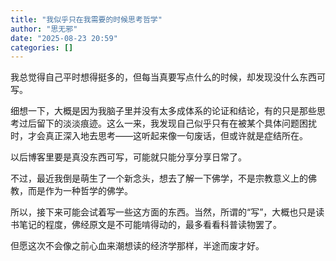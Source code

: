 ```yaml
---
title: "我似乎只在我需要的时候思考哲学"
author: "思无邪"
date: "2025-08-23 20:59"
categories: []
---
```


我总觉得自己平时想得挺多的，但每当真要写点什么的时候，却发现没什么东西可写。

细想一下，大概是因为我脑子里并没有太多成体系的论证和结论，有的只是那些思考过后留下的淡淡痕迹。这么一来，我发现自己似乎只有在被某个具体问题困扰时，才会真正深入地去思考——这听起来像一句废话，但或许就是症结所在。

以后博客里要是真没东西可写，可能就只能分享分享日常了。

不过，最近我倒是萌生了一个新念头，想去了解一下佛学，不是宗教意义上的佛教，而是作为一种哲学的佛学。

所以，接下来可能会试着写一些这方面的东西。当然，所谓的“写”，大概也只是读书笔记的程度，佛经原文是不可能啃得动的，最多看看科普读物罢了。

但愿这次不会像之前心血来潮想读的经济学那样，半途而废才好。
